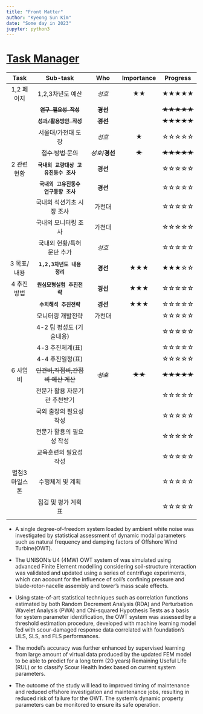 ```yaml
---
title: "Front Matter"
author: "Kyeong Sun Kim"
date: "Some day in 2023"
jupyter: python3
---
```


# [Task Manager](https://kyeongsunkim.github.io/)

|      Task      |               Sub-task                |         Who         | Importance | Progress  |
|:--------------:|:-------------------------------------:|:-------------------:|:----------:|:---------:|
|   1,2 페이지   |           1,2,3차년도 예산            |       *성호*        |     ★★     |   ★★★★★   |
|                |      ~~**`연구 필요성 작성`**~~       |    ~~**경선**~~     |            | ~~★★★★★~~ |
|                |     ~~**`성과/활용방안 작성`**~~      |    ~~**경선**~~     |            | ~~★★★★★~~ |
|                |          서울대/가천대 도장           |       *성호*        |     ★      |   ☆☆☆☆☆   |
|                |          ~~접수 방법 문의~~           | ~~*성호*/**경선**~~ |   ~~★~~    | ~~★★★★★~~ |
|   2 관련현황   | **`국내외 교량대상 고유진동수 조사`** |      **경선**       |            |   ☆☆☆☆☆   |
|                | **`국내외 고유진동수 연구동향 조사`** |      **경선**       |            |   ☆☆☆☆☆   |
|                |       국내외 석션기초 시장 조사       |       가천대        |            |   ☆☆☆☆☆   |
|                |         국내외 모니터링 조사          |       가천대        |            |   ☆☆☆☆☆   |
|                |      국내외 현황/특허 문단 추가       |       *성호*        |            |   ☆☆☆☆☆   |
|  3 목표/내용   |      **`1,2,3차년도 내용 정리`**      |      **경선**       |    ★★★     |   ★★★☆☆   |
|   4 추진방법   |      **`원심모형실험 추진전략`**      |      **경선**       |    ★★★     |   ☆☆☆☆☆   |
|                |        **`수치해석 추진전략`**        |      **경선**       |    ★★★     |   ☆☆☆☆☆   |
|                |           모니터링 개발전략           |       가천대        |            |   ☆☆☆☆☆   |
|                |       4-2 팀 평성도 (기술내용)        |                     |            |   ☆☆☆☆☆   |
|                |           4-3 추진체계(표)            |                     |            |   ☆☆☆☆☆   |
|                |           4-4 추진일정(표)            |                     |            |   ☆☆☆☆☆   |
|    6 사업비    |  ~~인건비,직접비,간접비 예산 계산~~   |     ~~*성호*~~      |   ~~★★~~   | ~~★★★★★~~ |
|                |     전문가 활용 자문기관 추천받기     |                     |            |   ☆☆☆☆☆   |
|                |        국외 출장의 필요성 작성        |                     |            |   ☆☆☆☆☆   |
|                |       전문가 활용의 필요성 작성       |                     |            |   ☆☆☆☆☆   |
|                |        교육훈련의 필요성 작성         |                     |            |   ☆☆☆☆☆   |
| 별첨3 마일스톤 |           수행체계 및 계획            |                     |            |   ☆☆☆☆☆   |
|                |          점검 및 평가 계획표          |                     |            |   ☆☆☆☆☆   |
|                |                                       |                     |            |           |

-   A single degree-of-freedom system loaded by ambient white noise was investigated by statistical assessment of dynamic modal parameters such as natural frequency and damping factors of Offshore Wind Turbine(OWT).

-   The UNISON's U4 (4MW) OWT system of was simulated using advanced Finite Element modelling considering soil-structure interaction was validated and updated using a series of centrifuge experiments, which can account for the influence of soil's confining pressure and blade-rotor-nacelle assembly and tower's mass scale effects.

-   Using state-of-art statistical techniques such as correlation functions estimated by both Random Decrement Analysis (RDA) and Perturbation Wavelet Analysis (PWA) and Chi-squared Hypothesis Tests as a basis for system parameter identification, the OWT system was assessed by a threshold estimation procedure, developed with machine learning model fed with scour-damaged response data correlated with foundation's ULS, SLS, and FLS performances.

-   The model's accuracy was further enhanced by supervised learning from large amount of virtual data produced by the updated FEM model to be able to predict for a long term (20 years) Remaining Useful Life (RUL) or to classify Scour Health Index based on current system parameters.

-   The outcome of the study will lead to improved timing of maintenance and reduced offshore investigation and maintenance jobs, resulting in reduced risk of failure for the OWT. The system's dynamic property parameters can be monitored to ensure its safe operation.
